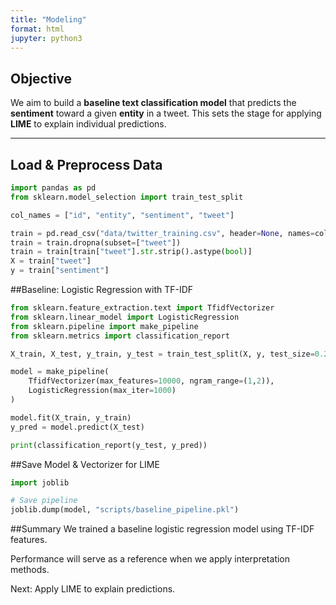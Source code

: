 ```yaml
---
title: "Modeling"
format: html
jupyter: python3
---
```


## Objective

We aim to build a **baseline text classification model** that predicts the **sentiment** toward a given **entity** in a tweet. This sets the stage for applying **LIME** to explain individual predictions.

---

## Load & Preprocess Data
```python
import pandas as pd
from sklearn.model_selection import train_test_split

col_names = ["id", "entity", "sentiment", "tweet"]

train = pd.read_csv("data/twitter_training.csv", header=None, names=col_names)
train = train.dropna(subset=["tweet"])
train = train[train["tweet"].str.strip().astype(bool)]
X = train["tweet"]
y = train["sentiment"]
```

##Baseline: Logistic Regression with TF-IDF
```python
from sklearn.feature_extraction.text import TfidfVectorizer
from sklearn.linear_model import LogisticRegression
from sklearn.pipeline import make_pipeline
from sklearn.metrics import classification_report

X_train, X_test, y_train, y_test = train_test_split(X, y, test_size=0.2, random_state=42, stratify=y)

model = make_pipeline(
    TfidfVectorizer(max_features=10000, ngram_range=(1,2)),
    LogisticRegression(max_iter=1000)
)

model.fit(X_train, y_train)
y_pred = model.predict(X_test)

print(classification_report(y_test, y_pred))
```

##Save Model & Vectorizer for LIME
```python

import joblib

# Save pipeline
joblib.dump(model, "scripts/baseline_pipeline.pkl")
```

##Summary
We trained a baseline logistic regression model using TF-IDF features.

Performance will serve as a reference when we apply interpretation methods.

Next: Apply LIME to explain predictions.

